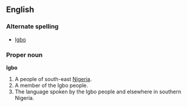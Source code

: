 ==English==

===Alternate spelling===
*[[Igbo]]

===Proper noun===
'''Igbo'''

#A people of south-east [[Nigeria]].
#A member of the Igbo people.
#The language spoken by the Igbo people and elsewhere in southern Nigeria.